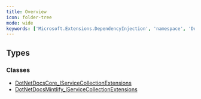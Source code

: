 ```yaml
---
title: Overview
icon: folder-tree
mode: wide
keywords: ['Microsoft.Extensions.DependencyInjection', 'namespace', 'DotNetDocsCore_IServiceCollectionExtensions', 'DotNetDocsMintlify_IServiceCollectionExtensions']
---
```


## Types

### Classes

- [DotNetDocsCore_IServiceCollectionExtensions](Microsoft-Extensions-DependencyInjection.DotNetDocsCore_IServiceCollectionExtensions.mdx)
- [DotNetDocsMintlify_IServiceCollectionExtensions](Microsoft-Extensions-DependencyInjection.DotNetDocsMintlify_IServiceCollectionExtensions.mdx)

